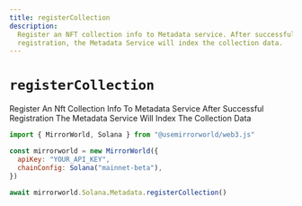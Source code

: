 ```yaml
---
title: registerCollection
description:
  Register an NFT collection info to Metadata service. After successful
  registration, the Metadata Service will index the collection data.
---
```


# `registerCollection`

Register An Nft Collection Info To Metadata Service After Successful
Registration The Metadata Service Will Index The Collection Data

```js
import { MirrorWorld, Solana } from "@usemirrorworld/web3.js"

const mirrorworld = new MirrorWorld({
  apiKey: "YOUR_API_KEY",
  chainConfig: Solana("mainnet-beta"),
})

await mirrorworld.Solana.Metadata.registerCollection()
```
